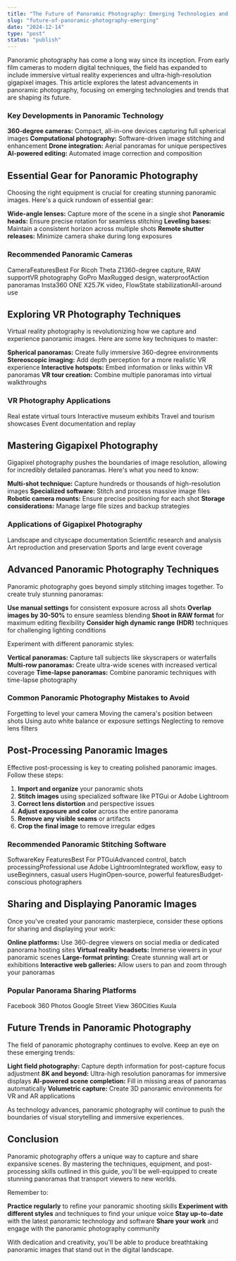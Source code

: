 ```yaml
---
title: "The Future of Panoramic Photography: Emerging Technologies and Trends"
slug: "future-of-panoramic-photography-emerging"
date: "2024-12-14"
type: "post"
status: "publish"
---
```


Panoramic photography has come a long way since its inception. From early film cameras to modern digital techniques, the field has expanded to include immersive virtual reality experiences and ultra-high-resolution gigapixel images. This article explores the latest advancements in panoramic photography, focusing on emerging technologies and trends that are shaping its future.

### Key Developments in Panoramic Technology

**360-degree cameras:** Compact, all-in-one devices capturing full spherical images
**Computational photography:** Software-driven image stitching and enhancement
**Drone integration:** Aerial panoramas for unique perspectives
**AI-powered editing:** Automated image correction and composition

## Essential Gear for Panoramic Photography

Choosing the right equipment is crucial for creating stunning panoramic images. Here's a quick rundown of essential gear:

**Wide-angle lenses:** Capture more of the scene in a single shot
**Panoramic heads:** Ensure precise rotation for seamless stitching
**Leveling bases:** Maintain a consistent horizon across multiple shots
**Remote shutter releases:** Minimize camera shake during long exposures

### Recommended Panoramic Cameras

CameraFeaturesBest For
Ricoh Theta Z1360-degree capture, RAW supportVR photography
GoPro MaxRugged design, waterproofAction panoramas
Insta360 ONE X25.7K video, FlowState stabilizationAll-around use

## Exploring VR Photography Techniques

Virtual reality photography is revolutionizing how we capture and experience panoramic images. Here are some key techniques to master:

**Spherical panoramas:** Create fully immersive 360-degree environments
**Stereoscopic imaging:** Add depth perception for a more realistic VR experience
**Interactive hotspots:** Embed information or links within VR panoramas
**VR tour creation:** Combine multiple panoramas into virtual walkthroughs

### VR Photography Applications

Real estate virtual tours
Interactive museum exhibits
Travel and tourism showcases
Event documentation and replay

## Mastering Gigapixel Photography

Gigapixel photography pushes the boundaries of image resolution, allowing for incredibly detailed panoramas. Here's what you need to know:

**Multi-shot technique:** Capture hundreds or thousands of high-resolution images
**Specialized software:** Stitch and process massive image files
**Robotic camera mounts:** Ensure precise positioning for each shot
**Storage considerations:** Manage large file sizes and backup strategies

### Applications of Gigapixel Photography

Landscape and cityscape documentation
Scientific research and analysis
Art reproduction and preservation
Sports and large event coverage

## Advanced Panoramic Photography Techniques

Panoramic photography goes beyond simply stitching images together. To create truly stunning panoramas:

**Use manual settings** for consistent exposure across all shots
**Overlap images by 30-50%** to ensure seamless blending
**Shoot in RAW format** for maximum editing flexibility
**Consider high dynamic range (HDR)** techniques for challenging lighting conditions

Experiment with different panoramic styles:

**Vertical panoramas:** Capture tall subjects like skyscrapers or waterfalls
**Multi-row panoramas:** Create ultra-wide scenes with increased vertical coverage
**Time-lapse panoramas:** Combine panoramic techniques with time-lapse photography

### Common Panoramic Photography Mistakes to Avoid

Forgetting to level your camera
Moving the camera's position between shots
Using auto white balance or exposure settings
Neglecting to remove lens filters

## Post-Processing Panoramic Images

Effective post-processing is key to creating polished panoramic images. Follow these steps:

1. **Import and organize** your panoramic shots
2. **Stitch images** using specialized software like PTGui or Adobe Lightroom
3. **Correct lens distortion** and perspective issues
4. **Adjust exposure and color** across the entire panorama
5. **Remove any visible seams** or artifacts
6. **Crop the final image** to remove irregular edges

### Recommended Panoramic Stitching Software

SoftwareKey FeaturesBest For
PTGuiAdvanced control, batch processingProfessional use
Adobe LightroomIntegrated workflow, easy to useBeginners, casual users
HuginOpen-source, powerful featuresBudget-conscious photographers

## Sharing and Displaying Panoramic Images

Once you've created your panoramic masterpiece, consider these options for sharing and displaying your work:

**Online platforms:** Use 360-degree viewers on social media or dedicated panorama hosting sites
**Virtual reality headsets:** Immerse viewers in your panoramic scenes
**Large-format printing:** Create stunning wall art or exhibitions
**Interactive web galleries:** Allow users to pan and zoom through your panoramas

### Popular Panorama Sharing Platforms

Facebook 360 Photos
Google Street View
360Cities
Kuula

## Future Trends in Panoramic Photography

The field of panoramic photography continues to evolve. Keep an eye on these emerging trends:

**Light field photography:** Capture depth information for post-capture focus adjustment
**8K and beyond:** Ultra-high resolution panoramas for immersive displays
**AI-powered scene completion:** Fill in missing areas of panoramas automatically
**Volumetric capture:** Create 3D panoramic environments for VR and AR applications

As technology advances, panoramic photography will continue to push the boundaries of visual storytelling and immersive experiences.

## Conclusion

Panoramic photography offers a unique way to capture and share expansive scenes. By mastering the techniques, equipment, and post-processing skills outlined in this guide, you'll be well-equipped to create stunning panoramas that transport viewers to new worlds.

Remember to:

**Practice regularly** to refine your panoramic shooting skills
**Experiment with different styles** and techniques to find your unique voice
**Stay up-to-date** with the latest panoramic technology and software
**Share your work** and engage with the panoramic photography community

With dedication and creativity, you'll be able to produce breathtaking panoramic images that stand out in the digital landscape.
